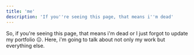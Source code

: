 ```yaml
---
title: 'me'
description: 'If you''re seeing this page, that means i''m dead'
---
```


So, if you're seeing this page, that means i'm dead or I just forgot to update my portfolio 😑. Here, i'm going to talk about not only my work but everything else.

